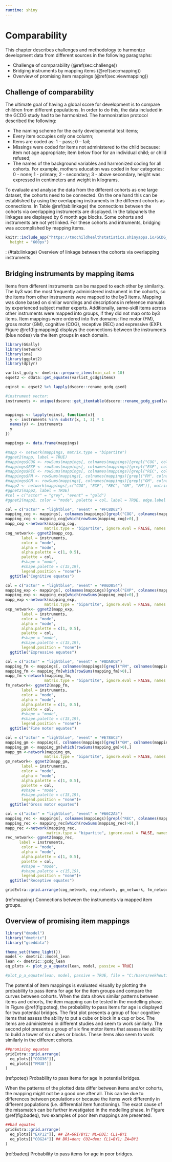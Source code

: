 ```yaml
---
runtime: shiny 
---
```


# Comparability {#ch:comparability}

This chapter describes challenges and methodology to harmonize development
data from different sources in the following paragraphs:

* Challenge of comparability (\@ref(sec:challenge))
* Bridging instruments by mapping items (\@ref(sec:mapping))
* Overview of promising item mappings (\@ref(sec:viewmapping))



## Challenge of comparability {#sec:challenge}

The ultimate goal of having a global score for development is to compare
children from different populations. In order to do this, the data included in
the GCDG study had to be harmonized. The harmonization protocol described the following:

* The naming scheme for the early developmental test items;
* Every item occupies only one column;
* Items are coded as: 1 – pass; 0 – fail;
* Missings were coded for items not administered to the child because: item not
age appropriate; item below floor for an individual child; or child refused;
* The names of the background variables and harmonized coding for all cohorts.
For example, mothers education was coded in four categories: 0 - none; 1 -
primary; 2 - secondary; 3 - above secondary, height was expressed in centimeters
and weight in kilograms.

To evaluate and analyse the data from the different cohorts as one large
dataset, the cohorts need to be connected. On the one hand this can be
established by using the overlapping instruments in the different cohorts as
connections. In Table \@ref(tab:linkage) the connections between the cohorts via
overlapping instruments are displayed. In the tabpanels the linkages are
displayed by 6 month age blocks. Some cohorts and instruments are not yet
linked. For these cohorts and intruments, bridging was accomplished by mapping
items.


```r

knitr::include_app("https://tnochildhealthstatistics.shinyapps.io/GCDG_instrument_linkage/", 
  height = "600px")
```
: (\#tab:linkage) Overview of linkage between the cohorts via overlapping instruments.


## Bridging instruments by mapping items {#sec:mapping}

Items from different instruments can be mapped to each other by similarity. The
by3 was the most frequently administered instrument in the cohorts, so the items
from other instruments were mapped to the by3 items. Mapping was done based on
similar wordings and descriptions in reference manuals by experienced subject
matter experts. Additionally, same-skill items across other instruments were
mapped into groups, if they did not map onto by3 items. Item mappings were
ordered into five domains: fine motor (FM), gross motor (GM), cognitive (COG),
receptive (REC) and expressive (EXP). Figure \@ref(fig:mapping) displays the
connections between the instruments (blue nodes) via the item groups in each
domain.

```r
library(GGally)
library(network)
library(sna)
library(ggplot2)
library(dplyr)

varlist_gcdg <- dmetric::prepare_items(min_cat = 10)
eqset2 <- ddata::get_equates(varlist_gcdg$items)

eqinst <- eqset2 %>% lapply(dscore::rename_gcdg_gsed) 

#instrument vector:
instruments <- unique(dscore::get_itemtable(dscore::rename_gcdg_gsed(varlist_gcdg$items))$instrument)[-11]


mappings <- lapply(eqinst, function(x){
  y <- instruments %in% substr(x, 1, 3) * 1
  names(y) <- instruments
  y
})

mappings <- data.frame(mappings)

#mapp <- network(mappings, matrix.type = "bipartite")
#ggnet2(mapp, label = TRUE)
#mappings$COG <- rowSums(mappings[, colnames(mappings)[grepl("COG", colnames(mappings))] ])
#mappings$EXP <- rowSums(mappings[, colnames(mappings)[grepl("EXP", colnames(mappings))] ])
#mappings$REC <- rowSums(mappings[, colnames(mappings)[grepl("REC", colnames(mappings))] ])
#mappings$FM <- rowSums(mappings[, colnames(mappings)[grepl("FM", colnames(mappings))] ])
#mappings$GM <- rowSums(mappings[, colnames(mappings)[grepl("GM", colnames(mappings))] ])
#mapp2 <- network(mappings[,c("COG", "EXP", "REC", "GM", "FM")], matrix.type = "bipartite", ignore.eval = FALSE, names.eval = "weights")
#ggnet2(mapp2, label = TRUE)
#col = c("actor" = "grey", "event" = "gold")
#ggnet2(mapp2, color = "mode", palette = col, label = TRUE, edge.label = "weights")

col = c("actor" = "lightblue", "event" = "#FC8D62")
mapping_cog <- mappings[, colnames(mappings)[grepl("COG", colnames(mappings))]]
mapping_cog <- mapping_cog[which(rowSums(mapping_cog)>0),]
mapp_cog <-network(mapping_cog, 
                 matrix.type = "bipartite", ignore.eval = FALSE, names.eval = "weights")
cog_network<- ggnet2(mapp_cog, 
       label = instruments, 
       color = "mode", 
       alpha = "mode", 
       alpha.palette = c(1, 0.5), 
       palette = col, 
       #shape = "mode",
       #shape.palette = c(15,19), 
       legend.position = "none")+
  ggtitle("Cognitive equates")

col = c("actor" = "lightblue", "event" = "#A6D854")
mapping_exp <- mappings[, colnames(mappings)[grepl("EXP", colnames(mappings))]]
mapping_exp <- mapping_exp[which(rowSums(mapping_exp)>0),]
mapp_exp <-network(mapping_exp,
                 matrix.type = "bipartite", ignore.eval = FALSE, names.eval = "weights")
exp_network<- ggnet2(mapp_exp, 
       label = instruments, 
       color = "mode", 
       alpha = "mode", 
       alpha.palette = c(1, 0.5), 
       palette = col, 
       #shape = "mode",
       #shape.palette = c(15,19), 
       legend.position = "none")+
  ggtitle("Expressive equates")

col = c("actor" = "lightblue", "event" = "#8DA0CB")
mapping_fm <- mappings[, colnames(mappings)[grepl("FM", colnames(mappings))]]
mapping_fm <- mapping_fm[which(rowSums(mapping_fm)>0),]
mapp_fm <-network(mapping_fm,
                 matrix.type = "bipartite", ignore.eval = FALSE, names.eval = "weights")
fm_network<- ggnet2(mapp_fm, 
       label = instruments, 
       color = "mode", 
       alpha = "mode", 
       alpha.palette = c(1, 0.5), 
       palette = col, 
       #shape = "mode",
       #shape.palette = c(15,19), 
       legend.position = "none")+
  ggtitle("Fine motor equates")

col = c("actor" = "lightblue", "event" = "#E78AC3")
mapping_gm <- mappings[, colnames(mappings)[grepl("GM", colnames(mappings))]]
mapping_gm <- mapping_gm[which(rowSums(mapping_gm)>0),]
mapp_gm <-network(mapping_gm,
                 matrix.type = "bipartite", ignore.eval = FALSE, names.eval = "weights")
gm_network<- ggnet2(mapp_gm, 
       label = instruments, 
       color = "mode", 
       alpha = "mode", 
       alpha.palette = c(1, 0.5), 
       palette = col, 
       #shape = "mode",
       #shape.palette = c(15,19), 
       legend.position = "none")+
  ggtitle("Gross motor equates")

col = c("actor" = "lightblue", "event" = "#66C2A5")
mapping_rec <- mappings[, colnames(mappings)[grepl("REC", colnames(mappings))]]
mapping_rec <- mapping_rec[which(rowSums(mapping_rec)>0),]
mapp_rec <-network(mapping_rec,
                  matrix.type = "bipartite", ignore.eval = FALSE, names.eval = "weights")
rec_network<- ggnet2(mapp_rec, 
      label = instruments, 
       color = "mode", 
       alpha = "mode", 
       alpha.palette = c(1, 0.5), 
       palette = col, 
       #shape = "mode",
       #shape.palette = c(15,19), 
       legend.position = "none")+
  ggtitle("Receptive equates")

gridExtra::grid.arrange(cog_network, exp_network, gm_network, fm_network, rec_network)

```
(ref:mapping) Connections between the instruments via mapped item groups.

## Overview of promising item mappings {#sec:viewmapping}

```r
library("dmodel")
library("dmetric")
library("gseddata")

theme_set(theme_light())
model <- dmetric::model_lean
lean <- dmetric::gcdg_lean
eq_plots <- plot_p_a_equate(lean, model, passive = TRUE)

#plot_p_a_equate(lean, model, passive = TRUE, file = "C:/Users/eekhouti/Desktop/eq_a_dbook2.pdf")

```

The potential of item mappings is evaluated visually by plotting the probability
to pass items for age for the item groups and compare the curves between
cohorts. When the data shows similar patterns between items and cohorts, the
item mapping can be tested in the modelling phase. In Figure \@ref(fig:poteq),
the probability to pass items for age is displayed for two potential bridges.
The first plot presents a group of four cognitive items that assess the ability
to put a cube or block in a cup or box. The items are administered in different
studies and seem to work similarly. The second plot presents a group of six fine
motor items that assess the ability to build a tower of six cubes or blocks.
These items also seem to work similarly in the different cohorts.

```r

##promising equates
gridExtra::grid.arrange(
  eq_plots[["COG36"]],
  eq_plots[["FM38"]]
)

```
(ref:poteq) Probability to pass items for age in potential bridges.

When the patterns of the plotted data differ between items and/or cohorts, the
mapping might not be a good one after all. This can be due to differences
between populations or because the items work differently in different
populations (i.e. differential item functioning). The exact cause of the
missmatch can be further investigated in the modelling phase. In Figure
\@ref(fig:badeq), two examples of poor item mappings are presented.

```r

##bad equates
gridExtra::grid.arrange(
  eq_plots[["EXP12"]], ## ZA=GRI/BY1; NL=DDI; CL1=BY1
  eq_plots[["COG24"]] ## BR1=den; CO2=den; CL1=BY1; ZA=BY1
)
```
(ref:badeq) Probability to pass items for age in poor bridges.

